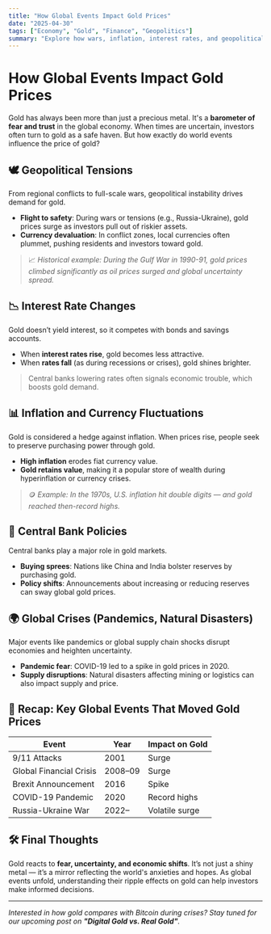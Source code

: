 ```yaml
---
title: "How Global Events Impact Gold Prices"
date: "2025-04-30"
tags: ["Economy", "Gold", "Finance", "Geopolitics"]
summary: "Explore how wars, inflation, interest rates, and geopolitical instability influence the price of gold."
---
```



# How Global Events Impact Gold Prices



Gold has always been more than just a precious metal. It's a **barometer of fear and trust** in the global economy. When times are uncertain, investors often turn to gold as a safe haven. But how exactly do world events influence the price of gold?

## 🕊️ Geopolitical Tensions

From regional conflicts to full-scale wars, geopolitical instability drives demand for gold.

- **Flight to safety**: During wars or tensions (e.g., Russia-Ukraine), gold prices surge as investors pull out of riskier assets.
- **Currency devaluation**: In conflict zones, local currencies often plummet, pushing residents and investors toward gold.

> 📈 _Historical example: During the Gulf War in 1990-91, gold prices climbed significantly as oil prices surged and global uncertainty spread._

## 📉 Interest Rate Changes

Gold doesn’t yield interest, so it competes with bonds and savings accounts.

- When **interest rates rise**, gold becomes less attractive.
- When **rates fall** (as during recessions or crises), gold shines brighter.

> Central banks lowering rates often signals economic trouble, which boosts gold demand.

## 📊 Inflation and Currency Fluctuations

Gold is considered a hedge against inflation. When prices rise, people seek to preserve purchasing power through gold.

- **High inflation** erodes fiat currency value.
- **Gold retains value**, making it a popular store of wealth during hyperinflation or currency crises.

> 🪙 _Example: In the 1970s, U.S. inflation hit double digits — and gold reached then-record highs._

## 🏦 Central Bank Policies

Central banks play a major role in gold markets.

- **Buying sprees**: Nations like China and India bolster reserves by purchasing gold.
- **Policy shifts**: Announcements about increasing or reducing reserves can sway global gold prices.

## 🌍 Global Crises (Pandemics, Natural Disasters)

Major events like pandemics or global supply chain shocks disrupt economies and heighten uncertainty.

- **Pandemic fear**: COVID-19 led to a spike in gold prices in 2020.
- **Supply disruptions**: Natural disasters affecting mining or logistics can also impact supply and price.

## 📅 Recap: Key Global Events That Moved Gold Prices

| Event                     | Year      | Impact on Gold |
|--------------------------|-----------|----------------|
| 9/11 Attacks             | 2001      | Surge          |
| Global Financial Crisis  | 2008–09   | Surge          |
| Brexit Announcement      | 2016      | Spike          |
| COVID-19 Pandemic        | 2020      | Record highs   |
| Russia-Ukraine War       | 2022–     | Volatile surge |


## 🛠️ Final Thoughts

Gold reacts to **fear, uncertainty, and economic shifts**. It’s not just a shiny metal — it’s a mirror reflecting the world's anxieties and hopes. As global events unfold, understanding their ripple effects on gold can help investors make informed decisions.

---

*Interested in how gold compares with Bitcoin during crises? Stay tuned for our upcoming post on **"Digital Gold vs. Real Gold"**.*

